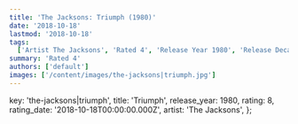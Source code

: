```yaml
---
title: 'The Jacksons: Triumph (1980)'
date: '2018-10-18'
lastmod: '2018-10-18'
tags:
  ['Artist The Jacksons', 'Rated 4', 'Release Year 1980', 'Release Decade 1980']
summary: 'Rated 4'
authors: ['default']
images: ['/content/images/the-jacksons|triumph.jpg']
---
```


  key: 'the-jacksons|triumph',
  title: 'Triumph',
  release_year: 1980,
  rating: 8,
  rating_date: '2018-10-18T00:00:00.000Z',
  artist: 'The Jacksons',
};

<MusicRating data={data} />
